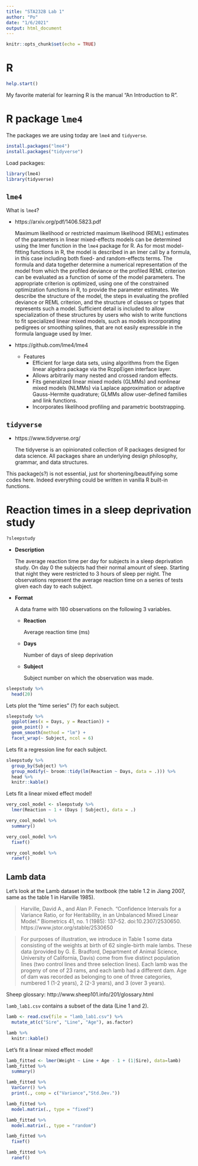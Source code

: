 ```yaml
---
title: "STA232B Lab 1"
author: "Po"
date: "1/6/2021"
output: html_document
---
```


```r
knitr::opts_chunk$set(echo = TRUE)
```

# R

```r
help.start()
```

My favorite material for learning R is the manual "An Introduction to R".

# R package `lme4`

The packages we are using today are `lme4` and `tidyverse`.
```r
install.packages("lme4")
install.packages("tidyverse")
```

Load packages:
```r
library(lme4)
library(tidyverse)
```

## `lme4`

What is `lme4`?

- https://arxiv.org/pdf/1406.5823.pdf

  Maximum likelihood or restricted maximum likelihood (REML) estimates of the parameters in linear mixed-effects models can be determined using the lmer function in the `lme4` package for R. As for most model-fitting functions in R, the model is described in an lmer call by a formula, in this case including both fixed- and random-effects terms. The formula and data together determine a numerical representation of the model from which the profiled deviance or the profiled REML criterion can be evaluated as a function of some of the model parameters. The appropriate criterion is optimized, using one of the constrained optimization functions in R, to provide the parameter estimates. We describe the structure of the model, the steps in evaluating the profiled deviance or REML criterion, and the structure of classes or types that represents such a model. Sufficient detail is included to allow specialization of these structures by users who wish to write functions to fit specialized linear mixed models, such as models incorporating pedigrees or smoothing splines, that are not easily expressible in the formula language used by lmer.

- https://github.com/lme4/lme4
  - Features
    - Efficient for large data sets, using algorithms from the Eigen linear algebra package via the RcppEigen interface layer.
    - Allows arbitrarily many nested and crossed random effects.
    - Fits generalized linear mixed models (GLMMs) and nonlinear mixed models (NLMMs) via Laplace approximation or adaptive Gauss-Hermite quadrature; GLMMs allow user-defined families and link functions.
    - Incorporates likelihood profiling and parametric bootstrapping.

## `tidyverse`

- https://www.tidyverse.org/

  The tidyverse is an opinionated collection of R packages designed for data science. All packages share an underlying design philosophy, grammar, and data structures.

This package(s?) is not essential, just for shortening/beautifying some codes here. Indeed everything could be written in vanilla R built-in functions.

# Reaction times in a sleep deprivation study

```r
?sleepstudy
```

- **Description**

  The average reaction time per day for subjects in a sleep deprivation study. On day 0 the subjects had their normal amount of sleep. Starting that night they were restricted to 3 hours of sleep per night. The observations represent the average reaction time on a series of tests given each day to each subject.

- **Format**

  A data frame with 180 observations on the following 3 variables.

  - **Reaction**
  
    Average reaction time (ms)
  
  - **Days**
  
    Number of days of sleep deprivation
  
  - **Subject**
  
    Subject number on which the observation was made.

```r
sleepstudy %>%
  head(20)
```

Lets plot the "time series" (?) for each subject.
```r
sleepstudy %>%
  ggplot(aes(x = Days, y = Reaction)) + 
  geom_point() + 
  geom_smooth(method = "lm") + 
  facet_wrap(~ Subject, ncol = 6)
```

Lets fit a regression line for each subject.
```r
sleepstudy %>%
  group_by(Subject) %>%
  group_modify(~ broom::tidy(lm(Reaction ~ Days, data = .))) %>%
  head %>%
  knitr::kable()
```

Lets fit a linear mixed effect model!
```r
very_cool_model <- sleepstudy %>%
  lmer(Reaction ~ 1 + (Days | Subject), data = .)

very_cool_model %>%
  summary()
```


```r
very_cool_model %>%
  fixef()
```

```r
very_cool_model %>%
  ranef()
```

## Lamb data

Let's look at the Lamb dataset in the textbook (the table 1.2 in Jiang 2007, same as the table 1 in Harville 1985).

>    Harville, David A., and Alan P. Fenech. "Confidence Intervals for a Variance Ratio, or for Heritability, in an Unbalanced Mixed Linear Model." Biometrics 41, no. 1 (1985): 137-52. doi:10.2307/2530650. <br>
> https://www.jstor.org/stable/2530650

> For purposes of illustration, we introduce in Table 1 some data consisting of the weights at
> birth of 62 single-birth male lambs. These data (provided by G. E. Bradford, Department
> of Animal Science, University of California, Davis) come from five distinct population
> lines (two control lines and three selection lines). Each lamb was the progeny of one of 23
> rams, and each lamb had a different dam. Age of dam was recorded as belonging to one of
> three categories, numbered 1 (1-2 years), 2 (2-3 years), and 3 (over 3 years).

Sheep glossary: http://www.sheep101.info/201/glossary.html

`lamb_lab1.csv` contains a subset of the data (Line 1 and 2).

```r
lamb <- read.csv(file = "lamb_lab1.csv") %>%
  mutate_at(c("Sire", "Line", "Age"), as.factor)

lamb %>% 
  knitr::kable()
```

Let's fit a linear mixed effect model!
```r
lamb_fitted <- lmer(Weight ~ Line + Age - 1 + (1|Sire), data=lamb)
lamb_fitted %>%
  summary()
```

```r
lamb_fitted %>%
  VarCorr() %>%
  print(., comp = c("Variance","Std.Dev."))
```

```r
lamb_fitted %>%
  model.matrix(., type = "fixed")
```

```r
lamb_fitted %>%
  model.matrix(., type = "random")
```

```r
lamb_fitted %>%
  fixef()
```

```r
lamb_fitted %>%
  ranef()
```
